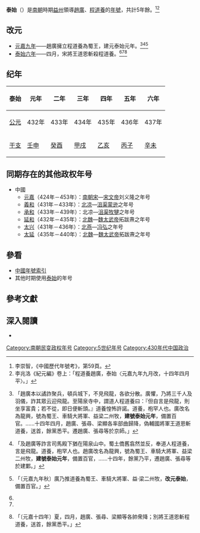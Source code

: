 {{Eranamebox|年号=泰始
|起讫时间= 432年正月－437年四月
|政权= 蜀
|帝王= 趙廣、程道養
|历时= 5年餘
|timeline= <timeline>
ImageSize  = width:200 height:50
PlotArea   = width:180 height:30 left:10 bottom:20
TimeAxis   = orientation:horizontal
DateFormat = yyyy
Period     = from:420 till:589
AlignBars  = early
ScaleMajor = increment:40 start:432
Colors =
  id:canvas value:rgb(1,1,0.85)
BackgroundColors = canvas:canvas
PlotData =
  width:15 color:black
  bar:era from:start till:end
  bar:era from:420 till:479 color:red
  bar:era from:432 till:437 color:green
  bar:era from:432 till:437 color:blue
</timeline>
|说明= {{fontcolor|blue|泰始}}在{{fontcolor|red|南朝宋}}和{{fontcolor|green|趙廣、程道養}}时期的位置。 
}}
'''泰始'''（{{kj|432年||437年|四月}}）是[[南朝|南朝]]時期[[益州|益州]]領導[[趙廣|趙廣]]、[[程道養|程道養]]的[[年號|年號]]，共計5年餘。<ref>李崇智，《中國歷代年號考》，第59頁。</ref><ref>李兆洛《紀元編》卷上：「程道養趙廣，泰始〈元嘉九年九月改，十四年四月平〉。」</ref>

==改元==
*[[432年|元嘉九年]]——趙廣擁立程道養為蜀王，建元泰始元年。<ref name=":1">{{cite wikisource|title=宋書列傳第五劉粹|last=沈約|wslink=zh:宋書/卷45}}「趙廣本以譎詐聚兵，頓兵城下，不見飛龍，各欲分散。廣懼，乃將三千人及羽儀，詐其眾云迎飛龍。至陽泉寺中，謂道人程道養曰：『但自言是飛龍，則坐享富貴；若不從，即日便斬頭。』道養惶怖許諾。道養，枹罕人也。廣改名為龍興，號為蜀王、車騎大將軍、益梁二州牧，'''建號泰始元年'''，備置百官。……十四年四月，趙廣、張尋、梁顯各率部曲歸降，偽輔國將軍王道恩斬道養，送首，餘黨悉平。遷趙廣、張尋等於京師。」</ref><ref name=":2">{{cite wikisource|title=南史列傳第七劉粹|last=李延壽|wslink=zh:南史/卷17}}「及趙廣等詐言司馬殿下猶在陽泉山中。蜀土僑舊翕然並反，奉道人程道養，言是飛龍。道養，枹罕人也。趙廣改名為龍興，號為蜀王、車騎大將軍、益梁二州牧，'''建號泰始元年'''，備置百官，……十四年，餘黨乃平，遷趙廣、張尋等於建鄴。」</ref><ref>{{cite wikisource|title=資治通鑑宋紀四|last=司馬光|wslink=zh:資治通鑒 (胡三省音注)/卷122}}「〔元嘉九年秋〕廣乃推道養為蜀王、車騎大將軍、益‧梁二州牧，'''改元泰始'''，備置百官。」</ref>
*[[437年|泰始六年]]——四月，宋將王道恩斬殺程道養。<ref name=":1"/><ref name=":2"/><ref>{{cite wikisource|title=資治通鑑宋紀五|last=司馬光|wslink=zh:資治通鑒 (胡三省音注)/卷123}}「〔元嘉十四年〕夏，四月，趙廣、張尋、梁顯等各帥衆降；別將王道恩斬程道養，送首，餘黨悉平。」</ref>

==纪年==
{| class="wikitable"  style="text-align:center;"
!泰始!!元年!!二年!!三年!!四年!!五年!!六年
|-
![[公元|公元]]
|432年||433年||434年||435年||436年||437年
|-
![[干支|干支]]
|[[壬申|壬申]]||[[癸酉|癸酉]]||[[甲戌|甲戌]]||[[乙亥|乙亥]]||[[丙子|丙子]]||[[辛未|辛未]]
|}

==同期存在的其他政权年号==
*中國
**[[元嘉_(劉宋)|元嘉]]（424年－453年）：[[南朝宋|南朝宋]]—[[宋文帝|宋文帝]]刘义隆之年号
**[[義和_(北涼)|義和]]（431年－433年）：[[北凉|北凉]]—[[沮渠蒙逊|沮渠蒙逊]]之年号
**[[承和_(北凉)|承和]]（433年－439年）：北凉—[[沮渠牧犍|沮渠牧犍]]之年号
**[[延和_(北魏)|延和]]（432年－435年）：[[北魏|北魏]]—[[魏太武帝|魏太武帝]]拓跋燾之年号
**[[太兴_(北燕)|太兴]]（431年－436年）：[[北燕|北燕]]—[[冯弘|冯弘]]之年号
**[[太延|太延]]（435年－440年）：[[北魏|北魏]]—[[魏太武帝|魏太武帝]]拓跋燾之年号

==參看==
*[[中国年号列表#宋|中國年號索引]]
*其他时期使用[[泰始|泰始]]的年号

==參考文獻==
{{Reflist}}

==深入閱讀==
<div>
*{{Cite book|author=李崇智|title=中國歷代年號考|format=|url=|date=2004年12月|publisher=中華書局|location=北京|id=ISBN 7101025129}}
</div>

{{南北朝年號}}

[[Category:南朝民变政权年号|Category:南朝民变政权年号]]
[[Category:5世纪年号|Category:5世纪年号]]
[[Category:430年代中国政治|Category:430年代中国政治]]